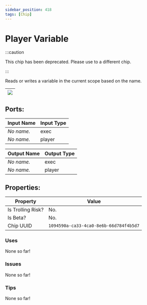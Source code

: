 ```yaml
---
sidebar_position: 418
tags: [Chip]
---
```


# Player Variable
:::caution

This chip has been deprecated. Please use to a different chip.

:::

Reads or writes a variable in the current scope based on the name.

| ![](https://images-ext-2.discordapp.net/external/MPmIaQzlEPmgGWlgi-WxBBXt0Bjv_zWPkg1y1f_sy3s/https/www.recroomcircuits.com/image/circuit/absolute-value?width=206&height=108) |
|-----|

## Ports:

| Input Name | Input Type |
|-----------|-----------|
| *No name.* | exec |
| *No name.* | player |

| Output Name | Output Type |
|-----------|-----------|
| *No name.* | exec |
| *No name.* | player |

## Properties:

| Property  | Value |
|-------------------|-----------|
| Is Trolling Risk? | No. |
| Is Beta? | No. |
| Chip UUID | `1094590a-ca33-4ca0-8e6b-66d784f4b5d7` |

### Uses
None so far!

### Issues
None so far!

### Tips
None so far!
